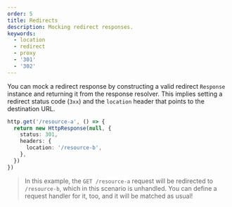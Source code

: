 ```yaml
---
order: 5
title: Redirects
description: Mocking redirect responses.
keywords:
  - location
  - redirect
  - proxy
  - '301'
  - '302'
---
```


You can mock a redirect response by constructing a valid redirect `Response` instance and returning it from the response resolver. This implies setting a redirect status code (`3xx`) and the `location` header that points to the destination URL.

```ts {3-6} /301/
http.get('/resource-a', () => {
  return new HttpResponse(null, {
    status: 301,
    headers: {
      location: '/resource-b',
    },
  })
})
```

> In this example, the `GET /resource-a` request will be redirected to `/resource-b`, which in this scenario is unhandled. You can define a request handler for it, too, and it will be matched as usual!
